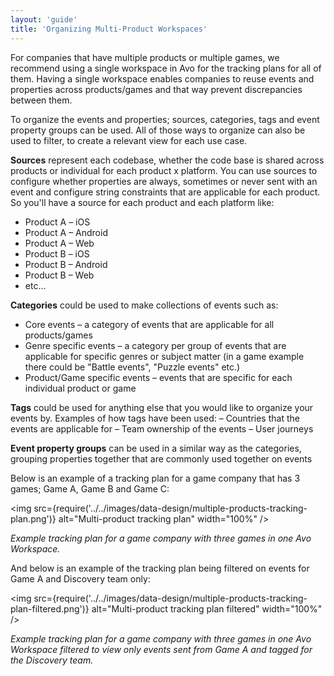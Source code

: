 ```yaml
---
layout: 'guide'
title: 'Organizing Multi-Product Workspaces'
---
```


For companies that have multiple products or multiple games, we recommend using a single workspace in Avo for the tracking plans for all of them. Having a single workspace enables companies to reuse events and properties across products/games and that way prevent discrepancies between them. 

To organize the events and properties; sources, categories, tags and event property groups can be used. All of those ways to organize can also be used to filter, to create a relevant view for each use case.

**Sources** represent each codebase, whether the code base is shared across products or individual for each product x platform. You can use sources to configure whether properties are always, sometimes or never sent with an event and configure string constraints that are applicable for each product. So you'll have a source for each product and each platform like:
- Product A – iOS
- Product A – Android
- Product A – Web
- Product B – iOS
- Product B – Android
- Product B – Web
- etc…

**Categories** could be used to make collections of events such as:
- Core events – a category of events that are applicable for all products/games
- Genre specific events – a category per group of events that are applicable for specific genres or subject matter (in a game example there could be "Battle events", "Puzzle events" etc.)
- Product/Game specific events – events that are specific for each individual product or game

**Tags** could be used for anything else that you would like to organize your events by. Examples of how tags have been used:
– Countries that the events are applicable for
– Team ownership of the events
– User journeys

**Event property groups** can be used in a similar way as the categories, grouping properties together that are commonly used together on events

Below is an example of a tracking plan for a game company that has 3 games; Game A, Game B and Game C:

<img
  src={require('../../images/data-design/multiple-products-tracking-plan.png')}
  alt="Multi-product tracking plan"
  width="100%"
/>

*Example tracking plan for a game company with three games in one Avo Workspace.*

And below is an example of the tracking plan being filtered on events for Game A and Discovery team only:

<img
  src={require('../../images/data-design/multiple-products-tracking-plan-filtered.png')}
  alt="Multi-product tracking plan filtered"
  width="100%"
/>

*Example tracking plan for a game company with three games in one Avo Workspace filtered to view only events sent from Game A and tagged for the Discovery team.*
